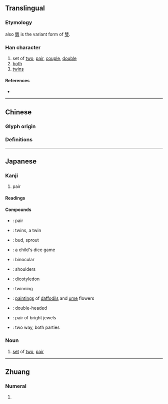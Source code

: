 {{also|雙}}
{{character info/new}}
==Translingual==
{{stroke order}}
{{ja-forms|双|双|[[雙]]}}

===Etymology===

{{Han simp|䨇|f=雔|t=&nbsp;}} also [[䨇]] is the variant form of [[雙]].

===Han character===
{{Han char|rn=29|rad=又|as=02|sn=4|four=77440|canj=EE,XEE|ids=⿰又又}}

# set of [[two]], [[pair]], [[couple]], [[double]]
# [[both]]
# [[twins]]

====References====
* {{Han ref|kx=0165.170|dkj=03125|dj=0375.020|hdz=10393.090|uh=53CC|ud=21452}}

----

==Chinese==

===Glyph origin===
{{zh-etym-double|又|}}

===Definitions===
{{zh-see|雙}}

----

==Japanese==
{{ja-kanji forms|双|雙}}

===Kanji===
{{ja-kanji|grade=c|rs=又02|kyu=雙}}

# pair

====Readings====
{{ja-readings
|goon=そう<そう
|kanon=そう<さう
|kun=ふた-, ふた-つ, たぐい-, なら-ぶ
|nanori=なみ, ふ, もろ
}}

====Compounds====
{{der-top|Compounds}}
* {{ja-r|一%双|いっ%そう}}: pair
* {{ja-r|双%子|ふた%ご}}: twins, a twin
* {{ja-r|双%葉|ふた%ば}}: bud, sprout
* {{ja-r|双%六|すご%ろく}}: a child's dice game
* {{ja-r|双%眼|そう%がん}}: binocular
* {{ja-r|双%肩|そう%けん}}: shoulders
* {{ja-r|双%子%葉 植%物|そう%し%よう しょく%ぶつ}}: dicotyledon
* {{ja-r|双%生|そう%せい}}: twinning
* {{ja-r|双%清|そう%せい}}: [[painting]]s of [[daffodil]]s and [[ume]] flowers
* {{ja-r|双%頭|そう%とう}}: double-headed
* {{ja-r|双%璧|そう%へき}}: pair of bright jewels
* {{ja-r|双%方|そう%ほう}}: two way, both parties
{{der-bottom}}

{{ja-kanjitab|ふた|yomi=k}}

===Noun===
{{ja-noun|ふた|kyu=雙}}

# [[set]] of [[two]], [[pair]]

----

==Zhuang==

===Numeral===
{{za-head|numeral}}

# {{za-sawndip form of|song}}